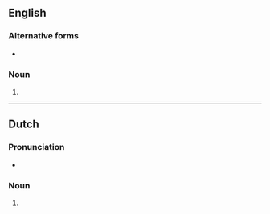 {{also|pandemóniums|pandémoniums}}

==English==

===Alternative forms===
* {{l|en|pandemonia}}

===Noun===
{{head|en|noun form}}

# {{plural of|en|pandemonium}}

----

==Dutch==

===Pronunciation===
* {{audio|nl|Nl-pandemoniums.ogg|Audio}}

===Noun===
{{head|nl|noun form}}

# {{nl-noun form of|pl|pandemonium}}